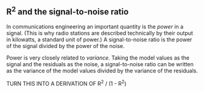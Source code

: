 <!-- Topic13-01 -->
::: {.callout-note collapse="true" #enr-1-301}
## R^2^ and the signal-to-noise ratio

In communications engineering an important quantity is the *power* in a signal. (This is why radio stations are described technically by their output in kilowatts, a standard unit of power.) A signal-to-noise ratio is the power of the signal divided by the power of the noise.

Power is very closely related to *variance*. Taking the model values as the signal and the residuals as the noise, a signal-to-noise ratio can be written as the variance of the model values divided by the variance of the residuals.   

TURN THIS INTO A DERIVATION OF R^2^ / (1 - R^2^)




:::
